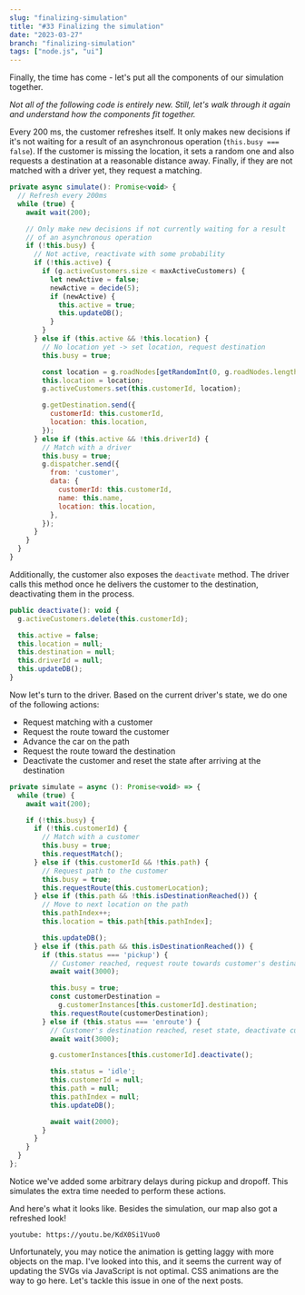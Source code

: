 ```yaml
---
slug: "finalizing-simulation"
title: "#33 Finalizing the simulation"
date: "2023-03-27"
branch: "finalizing-simulation"
tags: ["node.js", "ui"]
---
```


Finally, the time has come - let's put all the components of our simulation together.

_Not all of the following code is entirely new. Still, let's walk through it again and understand how the components fit together._

Every 200 ms, the customer refreshes itself. It only makes new decisions if it's not waiting for a result of an asynchronous operation (`this.busy === false`). If the customer is missing the location, it sets a random one and also requests a destination at a reasonable distance away. Finally, if they are not matched with a driver yet, they request a matching.

```js
private async simulate(): Promise<void> {
  // Refresh every 200ms
  while (true) {
    await wait(200);

    // Only make new decisions if not currently waiting for a result
    // of an asynchronous operation
    if (!this.busy) {
      // Not active, reactivate with some probability
      if (!this.active) {
        if (g.activeCustomers.size < maxActiveCustomers) {
          let newActive = false;
          newActive = decide(5);
          if (newActive) {
            this.active = true;
            this.updateDB();
          }
        }
      } else if (this.active && !this.location) {
        // No location yet -> set location, request destination
        this.busy = true;

        const location = g.roadNodes[getRandomInt(0, g.roadNodes.length - 1)];
        this.location = location;
        g.activeCustomers.set(this.customerId, location);

        g.getDestination.send({
          customerId: this.customerId,
          location: this.location,
        });
      } else if (this.active && !this.driverId) {
        // Match with a driver
        this.busy = true;
        g.dispatcher.send({
          from: 'customer',
          data: {
            customerId: this.customerId,
            name: this.name,
            location: this.location,
          },
        });
      }
    }
  }
}
```

Additionally, the customer also exposes the `deactivate` method. The driver calls this method once he delivers the customer to the destination, deactivating them in the process.

```js
public deactivate(): void {
  g.activeCustomers.delete(this.customerId);

  this.active = false;
  this.location = null;
  this.destination = null;
  this.driverId = null;
  this.updateDB();
}
```

Now let's turn to the driver. Based on the current driver's state, we do one of the following actions:

- Request matching with a customer
- Request the route toward the customer
- Advance the car on the path
- Request the route toward the destination
- Deactivate the customer and reset the state after arriving at the destination

```js
private simulate = async (): Promise<void> => {
  while (true) {
    await wait(200);

    if (!this.busy) {
      if (!this.customerId) {
        // Match with a customer
        this.busy = true;
        this.requestMatch();
      } else if (this.customerId && !this.path) {
        // Request path to the customer
        this.busy = true;
        this.requestRoute(this.customerLocation);
      } else if (this.path && !this.isDestinationReached()) {
        // Move to next location on the path
        this.pathIndex++;
        this.location = this.path[this.pathIndex];

        this.updateDB();
      } else if (this.path && this.isDestinationReached()) {
        if (this.status === 'pickup') {
          // Customer reached, request route towards customer's destination
          await wait(3000);

          this.busy = true;
          const customerDestination =
            g.customerInstances[this.customerId].destination;
          this.requestRoute(customerDestination);
        } else if (this.status === 'enroute') {
          // Customer's destination reached, reset state, deactivate customer
          await wait(3000);

          g.customerInstances[this.customerId].deactivate();

          this.status = 'idle';
          this.customerId = null;
          this.path = null;
          this.pathIndex = null;
          this.updateDB();

          await wait(2000);
        }
      }
    }
  }
};
```

Notice we've added some arbitrary delays during pickup and dropoff. This simulates the extra time needed to perform these actions.

And here's what it looks like. Besides the simulation, our map also got a refreshed look!

`youtube: https://youtu.be/KdX0Si1Vuo0`

Unfortunately, you may notice the animation is getting laggy with more objects on the map. I've looked into this, and it seems the current way of updating the SVGs via JavaScript is not optimal. CSS animations are the way to go here. Let's tackle this issue in one of the next posts.
